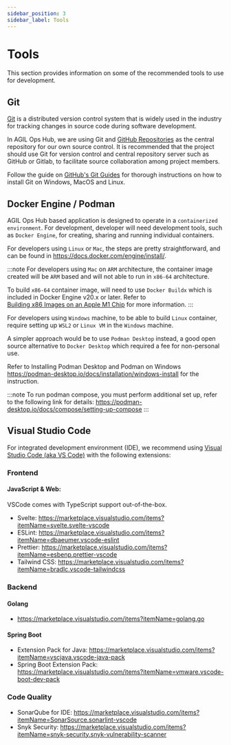 ```yaml
---
sidebar_position: 3
sidebar_label: Tools
---
```



# Tools

This section provides information on some of the recommended tools to use for development.

## Git

[Git](https://git-scm.com/) is a distributed version control system that is widely used in the industry for tracking changes in source code 
during software development. 

In AGIL Ops Hub, we are using Git and [GitHub Repositories](https://docs.github.com/en/repositories) as the central repository for our own 
source control. 
It is recommended that the project should use Git for version control and central repository server such as GitHub or Gitlab, to facilitate 
source collaboration among project members.  

Follow the guide on [GitHub's Git Guides](https://github.com/git-guides/install-git) for thorough instructions on how to install Git on
Windows, MacOS and Linux.


## Docker Engine / Podman

AGIL Ops Hub based application is designed to operate in a `containerized environment`. 
For development, developer will need development tools, such as `Docker Engine`, for creating, sharing and running individual containers.

For developers using `Linux` or `Mac`, the steps are pretty straightforward, and can be found in https://docs.docker.com/engine/install/.

:::note
For developers using `Mac` on `ARM` architecture, the container image created will be `ARM` based and will not able to run in `x86-64` architecture.

To build `x86-64` container image, will need to use `Docker Buildx` which is included in Docker Engine v20.x or later. Refer to  
[Building x86 Images on an Apple M1 Chip](https://everythingdevops.dev/building-x86-images-on-an-apple-m1-chip/) for more information.
:::


For developers using `Windows` machine, to be able to build `Linux` container, require setting up `WSL2` or `Linux VM` in the `Windows` machine.

A simpler approach would be to use `Podman Desktop` instead, a good open source alternative to `Docker Desktop` which required a fee for non-personal use. 

Refer to Installing Podman Desktop and Podman on Windows https://podman-desktop.io/docs/installation/windows-install for the instruction.

:::note
To run podman compose, you must perform additional set up, refer to the following link for details: https://podman-desktop.io/docs/compose/setting-up-compose
:::


## Visual Studio Code

For integrated development environment (IDE), we recommend using [Visual Studio Code (aka VS Code)](https://code.visualstudio.com/) 
with the following extensions:

### Frontend

#### JavaScript & Web:

VSCode comes with TypeScript support out-of-the-box.

-   Svelte: https://marketplace.visualstudio.com/items?itemName=svelte.svelte-vscode
-   ESLint: https://marketplace.visualstudio.com/items?itemName=dbaeumer.vscode-eslint
-   Prettier: https://marketplace.visualstudio.com/items?itemName=esbenp.prettier-vscode
-   Tailwind CSS: https://marketplace.visualstudio.com/items?itemName=bradlc.vscode-tailwindcss

### Backend

####  Golang
-   https://marketplace.visualstudio.com/items?itemName=golang.go

#### Spring Boot

- Extension Pack for Java: https://marketplace.visualstudio.com/items?itemName=vscjava.vscode-java-pack
- Spring Boot Extension Pack: https://marketplace.visualstudio.com/items?itemName=vmware.vscode-boot-dev-pack


### Code Quality

-  SonarQube for IDE: https://marketplace.visualstudio.com/items?itemName=SonarSource.sonarlint-vscode
-  Snyk Security: https://marketplace.visualstudio.com/items?itemName=snyk-security.snyk-vulnerability-scanner

